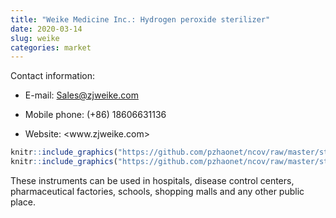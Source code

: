 ```yaml
---
title: "Weike Medicine Inc.: Hydrogen peroxide sterilizer"
date: 2020-03-14
slug: weike
categories: market
---
```


Contact information:

- E-mail: <Sales@zjweike.com>

- Mobile phone: (+86) 18606631136

- Website: <www.zjweike.com>

```r
knitr::include_graphics("https://github.com/pzhaonet/ncov/raw/master/static/ads/weike2.jpg")
knitr::include_graphics("https://github.com/pzhaonet/ncov/raw/master/static/ads/weike3.jpg")
```

These instruments can be used in hospitals, disease control centers, pharmaceutical factories, schools, shopping malls and any other public place.
